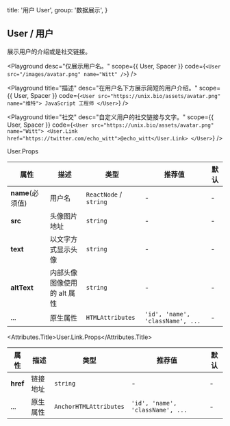 
  title: '用户 User',
  group: '数据展示',
}

## User / 用户

展示用户的介绍或是社交链接。

<Playground
  desc="仅展示用户名。"
  scope={{ User, Spacer }}
  code={`
<User src="/images/avatar.png" name="Witt" />
`}
/>

<Playground
  title="描述"
  desc="在用户名下方展示简短的用户介绍。"
  scope={{ User, Spacer }}
  code={`
<User src="https://unix.bio/assets/avatar.png" name="维特">
  JavaScript 工程师
</User>
`}
/>

<Playground
  title="社交"
  desc="自定义用户的社交链接与文字。"
  scope={{ User, Spacer }}
  code={`
<User src="https://unix.bio/assets/avatar.png" name="Witt">
  <User.Link href="https://twitter.com/echo_witt">@echo_witt</User.Link>
</User>
`}
/>

<Attributes edit="/pages/zh-cn/components/user.mdx">
<Attributes.Title>User.Props</Attributes.Title>

| 属性             | 描述                        | 类型                   | 推荐值                           | 默认 |
| ---------------- | --------------------------- | ---------------------- | -------------------------------- | ---- |
| **name**(必须值) | 用户名                      | `ReactNode` / `string` | -                                | -    |
| **src**          | 头像图片地址                | `string`               | -                                | -    |
| **text**         | 以文字方式显示头像          | `string`               | -                                | -    |
| **altText**      | 内部头像图像使用的 alt 属性 | `string`               | -                                | -    |
| ...              | 原生属性                    | `HTMLAttributes`       | `'id', 'name', 'className', ...` | -    |

<Attributes.Title>User.Link.Props</Attributes.Title>

| 属性     | 描述     | 类型                   | 推荐值                           | 默认 |
| -------- | -------- | ---------------------- | -------------------------------- | ---- |
| **href** | 链接地址 | `string`               | -                                | -    |
| ...      | 原生属性 | `AnchorHTMLAttributes` | `'id', 'name', 'className', ...` | -    |

</Attributes>

